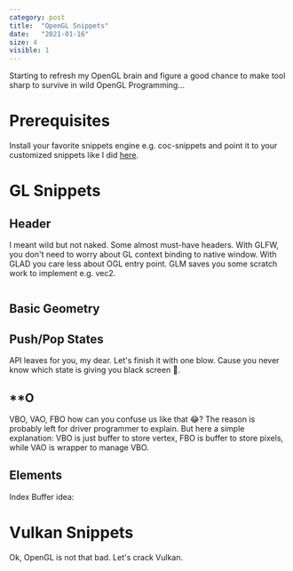 ```yaml
---
category: post
title:  "OpenGL Snippets"
date:   "2021-01-16"
size: 4
visible: 1
---
```


Starting to refresh my OpenGL brain and figure a good chance to make tool sharp to survive in wild OpenGL Programming...

# Prerequisites
Install your favorite snippets engine e.g. coc-snippets and point it to your customized snippets like I did [here](?).

# GL Snippets

## Header
I meant wild but not naked. Some almost must-have headers. With GLFW, you don't need to worry about GL context binding to native window. With GLAD you care less about OGL entry point. GLM saves you some scratch work to implement e.g. vec2.

```cpp

```

## Basic Geometry


## Push/Pop States
API leaves for you, my dear. Let's finish it with one blow. Cause you never know which state is giving you black screen 🤦.


## \*\*O
VBO, VAO, FBO how can you confuse us like that 😂? The reason is probably left for driver programmer to explain. But here a simple explanation: VBO is just buffer to store vertex, FBO is buffer to store pixels, while VAO is wrapper to manage VBO.


## Elements
Index Buffer idea:


# Vulkan Snippets
Ok, OpenGL is not that bad. Let's crack Vulkan.


